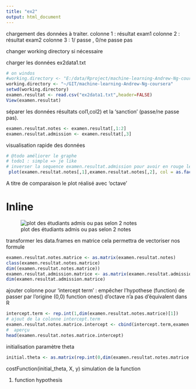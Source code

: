 ```yaml
---
title: "ex2"
output: html_document
---
```


chargement des données à traiter.
colonne 1 : résultat exam1
colonne 2 : résultat exam2
colonne 3 : 1/ passe , 0/ne passe pas

changer working directory si nécessaire

charger les données ex2data1.txt

```r
# on windos
#working.directory <- "E:/data/Rproject/machine-learning-Andrew-Ng-coursera"
working.directory <- "~/GIT/machine-learning-Andrew-Ng-coursera"
setwd(working.directory)
examen.resultat <- read.csv("ex2data1.txt",header=FALSE)
View(examen.resultat)
```


séparer les données résultats col1,col2) et la 'sanction' (passe/ne passe pas).

```r
examen.resultat.notes <- examen.resultat[,1:2]
examen.resultat.admission <- examen.resultat[,3]
```

visualisation rapide des données
```r
# @todo améliorer le graphe 
# todo1 : simple => je like 
# inverser la sequence examen.resultat.admission pour avoir en rouge les 'pas -admis'
 plot(examen.resultat.notes[,1],examen.resultat.notes[,2], col = as.factor(!examen.resultat.admission),pch = c(3,16)[as.factor(!examen.resultat.admission)],xlab = "resultat exam 1",ylab = "resultat exam 2")
```


A titre de comparaison le plot réalisé avec 'octave'

# Inline
![plot des étudiants admis ou pas selon 2 notes](../admissionPlot.png "Scatterplot of training data")

transformer les data.frames en matrice
cela permettra de vectoriser nos formule

```r
examen.resultat.notes.matrice <- as.matrix(examen.resultat.notes)
class(examen.resultat.notes.matrice)
dim((examen.resultat.notes.matrice))
examen.resultat.admission.matrice <- as.matrix(examen.resultat.admission)
dim(examen.resultat.admission.matrice)
```

ajouter colonne pour 'intercept term' : empêcher l'hypothese (function) de passer par l'origine (0,0)
function ones() d'octave n'a pas d'équivalent dans R

```r
intercept.term <- rep.int(1,dim(examen.resultat.notes.matrice)[1])
# ajout de la colonne intercept.term 
examen.resultat.notes.matrice.intercept <- cbind(intercept.term,examen.resultat.notes.matrice)
#  aperçu
head(examen.resultat.notes.matrice.intercept)
```

initialisation paramètre theta

```r
initial.theta <- as.matrix(rep.int(0,dim(examen.resultat.notes.matrice.intercept)[2]))
```


costFunction(initial_theta, X, y)
simulation de la function

1. function hypothesis



